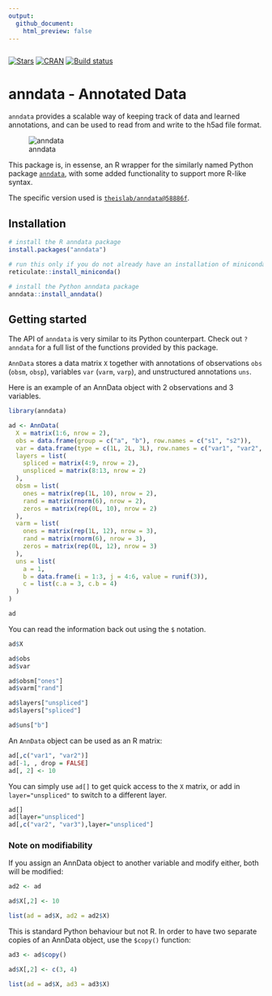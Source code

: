 ```yaml
---
output:
  github_document:
    html_preview: false
---
```


```r
```

[![Stars](https://img.shields.io/github/stars/theislab/anndata?logo=GitHub&color=yellow)](https://github.com/theislab/anndata/stargazers)
[![CRAN](https://www.r-pkg.org/badges/version/anndata)](https://cran.r-project.org/package=anndata)
[![Build status](https://github.com/rcannood/anndata/workflows/R-CMD-check/badge.svg)](https://github.com/rcannood/anndata/actions)

# anndata - Annotated Data

`anndata` provides a scalable way of keeping track of data
and learned annotations, and can be used to read from and write to the h5ad 
file format.

![anndata](http://falexwolf.de/img/scanpy/anndata.svg)

This package is, in essense, an R wrapper for the similarly named Python package
[`anndata`](https://anndata.readthedocs.io/en/latest/), with some added functionality
to support more R-like syntax.

The specific version used is [`theislab/anndata@58886f`](https://github.com/theislab/anndata/tree/58886f09b2e387c6389a2de20ed0bc7d20d1b843).

## Installation

```r
# install the R anndata package
install.packages("anndata")

# run this only if you do not already have an installation of miniconda
reticulate::install_miniconda()

# install the Python anndata package
anndata::install_anndata()
```

## Getting started

The API of `anndata` is very similar to its Python counterpart. 
Check out `?anndata` for a full list of the functions provided by this package.

`AnnData` stores a data matrix `X` together with annotations
of observations `obs` (`obsm`, `obsp`), variables `var` (`varm`, `varp`),
and unstructured annotations `uns`. 

Here is an example of an AnnData object with 2 observations and 3 variables.

```r
library(anndata)

ad <- AnnData(
  X = matrix(1:6, nrow = 2),
  obs = data.frame(group = c("a", "b"), row.names = c("s1", "s2")),
  var = data.frame(type = c(1L, 2L, 3L), row.names = c("var1", "var2", "var3")),
  layers = list(
    spliced = matrix(4:9, nrow = 2),
    unspliced = matrix(8:13, nrow = 2)
  ),
  obsm = list(
    ones = matrix(rep(1L, 10), nrow = 2),
    rand = matrix(rnorm(6), nrow = 2),
    zeros = matrix(rep(0L, 10), nrow = 2)
  ),
  varm = list(
    ones = matrix(rep(1L, 12), nrow = 3),
    rand = matrix(rnorm(6), nrow = 3),
    zeros = matrix(rep(0L, 12), nrow = 3)
  ),
  uns = list(
    a = 1, 
    b = data.frame(i = 1:3, j = 4:6, value = runif(3)),
    c = list(c.a = 3, c.b = 4)
  )
)

ad
```

You can read the information back out using the `$` notation.
```r
ad$X

ad$obs
ad$var

ad$obsm["ones"]
ad$varm["rand"]

ad$layers["unspliced"]
ad$layers["spliced"]

ad$uns["b"]
```

An `AnnData` object can be used as an R matrix:
```r
ad[,c("var1", "var2")]
ad[-1, , drop = FALSE]
ad[, 2] <- 10
```

You can simply use `ad[]` to get quick access to the `X` matrix, or add in 
`layer="unspliced"` to switch to a different layer.
```r
ad[]
ad[layer="unspliced"]
ad[,c("var2", "var3"),layer="unspliced"]
```

### Note on modifiability
If you assign an AnnData object to another variable and
modify either, both will be modified:
```r
ad2 <- ad

ad$X[,2] <- 10

list(ad = ad$X, ad2 = ad2$X)
```

This is standard Python behaviour but not R. In order to 
have two separate copies of an AnnData object, use the `$copy()` function:
```r
ad3 <- ad$copy()

ad$X[,2] <- c(3, 4)

list(ad = ad$X, ad3 = ad3$X)
```
